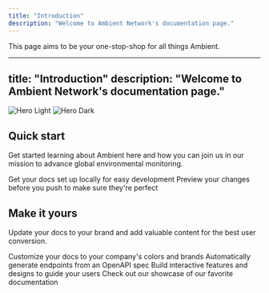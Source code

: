 ```yaml
---
title: "Introduction"
description: "Welcome to Ambient Network's documentation page."
---
```


This page aims to be your one-stop-shop for all things Ambient.

---
title: "Introduction"
description: "Welcome to Ambient Network's documentation page."
---

<img alt="Hero Light" classname="block dark:hidden" src="/images/hero-light.svg" />

<img alt="Hero Dark" title="AmbientNetworkLogo" classname="hidden dark:block" src="ambient-logo@2x.png" />

## Quick start

Get started learning about Ambient here and how you can join us in our mission to advance global environmental monitoring.&#x20;

<CardGroup cols={2}>
  <Card title="Edit Your Docs" icon="pen-to-square" href="https://mintlify.com/docs/quickstart">
    Get your docs set up locally for easy development
  </Card>

  <Card title="Preview Changes" icon="image" href="https://mintlify.com/docs/development">
    Preview your changes before you push to make sure they're perfect
  </Card>
</CardGroup>

## Make it yours

Update your docs to your brand and add valuable content for the best user conversion.

<CardGroup cols={2}>
  <Card title="Customize Style" icon="palette" href="https://mintlify.com/docs/settings/global">
    Customize your docs to your company's colors and brands
  </Card>

  <Card title="Reference APIs" icon="code" href="https://mintlify.com/docs/api-playground/openapi">
    Automatically generate endpoints from an OpenAPI spec
  </Card>

  <Card title="Add Components" icon="screwdriver-wrench" href="https://mintlify.com/docs/components/accordion">
    Build interactive features and designs to guide your users
  </Card>

  <Card title="Get Inspiration" icon="stars" href="https://mintlify.com/customers">
    Check out our showcase of our favorite documentation
  </Card>
</CardGroup>